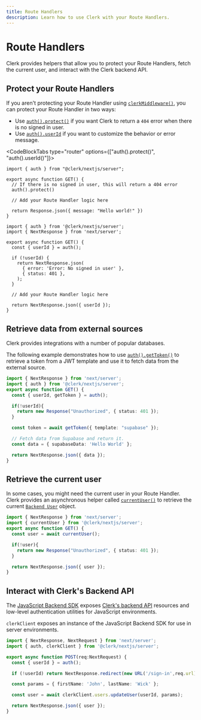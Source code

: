 ```yaml
---
title: Route Handlers
description: Learn how to use Clerk with your Route Handlers.
---
```


# Route Handlers

Clerk provides helpers that allow you to protect your Route Handlers, fetch the current user, and interact with the Clerk backend API.

## Protect your Route Handlers

If you aren't protecting your Route Handler using [`clerkMiddleware()`](/docs/references/nextjs/clerk-middleware), you can protect your Route Handler in two ways:

- Use [`auth().protect()`](/docs/references/nextjs/auth#protect) if you want Clerk to return a `404` error when there is no signed in user.
- Use [`auth().userId`](/docs/references/nextjs/auth#retrieving-user-id) if you want to customize the behavior or error message.

<CodeBlockTabs type="router" options={["auth().protect()", "auth().userId()"]}>

```tsx filename="/app/api/route.ts"
import { auth } from "@clerk/nextjs/server";

export async function GET() {
  // If there is no signed in user, this will return a 404 error
  auth().protect()

  // Add your Route Handler logic here

  return Response.json({ message: "Hello world!" })
}
```

```tsx filename="app/api/route.ts"
import { auth } from '@clerk/nextjs/server';
import { NextResponse } from 'next/server';

export async function GET() {
  const { userId } = auth();

  if (!userId) {
    return NextResponse.json(
      { error: 'Error: No signed in user' },
      { status: 401 },
    );
  }

  // Add your Route Handler logic here

  return NextResponse.json({ userId });
}
```
</CodeBlockTabs>

## Retrieve data from external sources

Clerk provides integrations with a number of popular databases.

The following example demonstrates how to use [`auth().getToken()`](/docs/references/nextjs/auth-object#get-token) to retrieve a token from a JWT template and use it to fetch data from the external source.

```ts filename="app/api/route.ts"
import { NextResponse } from 'next/server';
import { auth } from '@clerk/nextjs/server';
export async function GET() {
  const { userId, getToken } = auth();

  if(!userId){
    return new Response("Unauthorized", { status: 401 });
  }

  const token = await getToken({ template: "supabase" });

  // Fetch data from Supabase and return it.
  const data = { supabaseData: 'Hello World' };

  return NextResponse.json({ data });
}
```

## Retrieve the current user

In some cases, you might need the current user in your Route Handler. Clerk provides an asynchronous helper called [`currentUser()`](/docs/references/nextjs/current-user) to retrieve the current [`Backend User`](/docs/references/backend/types/backend-user) object.

```ts filename="app/api/route.ts"
import { NextResponse } from 'next/server';
import { currentUser } from '@clerk/nextjs/server';
export async function GET() {
  const user = await currentUser();

  if(!user){
    return new Response("Unauthorized", { status: 401 });
  }

  return NextResponse.json({ user });
}
```

## Interact with Clerk's Backend API

The [JavaScript Backend SDK](/docs/references/backend/overview) exposes [Clerk's backend API](https://clerk.com/docs/reference/backend-api) resources and low-level authentication utilities for JavaScript environments.

`clerkClient` exposes an instance of the JavaScript Backend SDK for use in server environments.

```ts filename="app/api/route.ts"
import { NextResponse, NextRequest } from 'next/server';
import { auth, clerkClient } from '@clerk/nextjs/server';

export async function POST(req:NextRequest) {
  const { userId } = auth();

  if (!userId) return NextResponse.redirect(new URL('/sign-in',req.url));

  const params = { firstName: 'John', lastName: 'Wick' };

  const user = await clerkClient.users.updateUser(userId, params);

  return NextResponse.json({ user });
}
```
